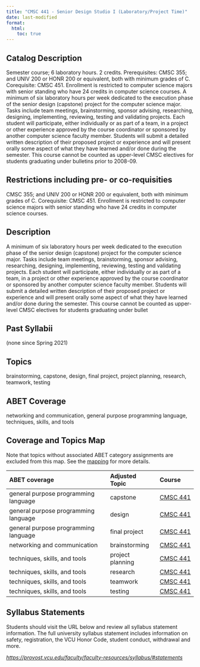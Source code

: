 ```yaml
---
title: "CMSC 441 - Senior Design Studio I (Laboratory/Project Time)"
date: last-modified
format:
  html:
    toc: true
---
```


## Catalog Description

Semester course; 6 laboratory hours. 2 credits. Prerequisites: CMSC 355; and UNIV 200 or HONR 200 or equivalent, both with minimum grades of C. Corequisite: CMSC 451. Enrollment is restricted to computer science majors with senior standing who have 24 credits in computer science courses. A minimum of six laboratory hours per week dedicated to the execution phase of the senior design (capstone) project for the computer science major. Tasks include team meetings, brainstorming, sponsor advising, researching, designing, implementing, reviewing, testing and validating projects. Each student will participate, either individually or as part of a team, in a project or other experience approved by the course coordinator or sponsored by another computer science faculty member. Students will submit a detailed written description of their proposed project or experience and will present orally some aspect of what they have learned and/or done during the semester. This course cannot be counted as upper-level CMSC electives for students graduating under bulletins prior to 2008-09.


## Restrictions including pre- or co-requisities
 
CMSC 355; and UNIV 200 or HONR 200 or equivalent, both with minimum grades of C. Corequisite: CMSC 451. Enrollment is restricted to computer science majors with senior standing who have 24 credits in computer science courses.

## Description

A minimum of six laboratory hours per week dedicated to the execution phase of the senior design (capstone) project for the computer science major. Tasks include team meetings, brainstorming, sponsor advising, researching, designing, implementing, reviewing, testing and validating projects. Each student will participate, either individually or as part of a team, in a project or other experience approved by the course coordinator or sponsored by another computer science faculty member. Students will submit a detailed written description of their proposed project or experience and will present orally some aspect of what they have learned and/or done during the semester. This course cannot be counted as upper-level CMSC electives for students graduating under bullet

## Past Syllabii

(none since Spring 2021)

## Topics

brainstorming, capstone, design, final project, project planning, research, teamwork, testing

## ABET Coverage

networking and communication, general purpose programming language, techniques, skills, and tools

## Coverage and Topics Map

Note that topics without associated ABET category assignments are excluded from this map.  See the [mapping](https://docs.google.com/spreadsheets/d/1qrN3L7eRLsM-aVMHYaLQN-FMYtrTJf0_h6dLKlUdPkk/edit#gid=338318647) for more details.

ABET coverage                         Adjusted Topic    Course
------------------------------------  ----------------  ----------------------------------
general purpose programming language  capstone          <a href='CMSC441.qmd'>CMSC 441</a>
general purpose programming language  design            <a href='CMSC441.qmd'>CMSC 441</a>
general purpose programming language  final project     <a href='CMSC441.qmd'>CMSC 441</a>
networking and communication          brainstorming     <a href='CMSC441.qmd'>CMSC 441</a>
techniques, skills, and tools         project planning  <a href='CMSC441.qmd'>CMSC 441</a>
techniques, skills, and tools         research          <a href='CMSC441.qmd'>CMSC 441</a>
techniques, skills, and tools         teamwork          <a href='CMSC441.qmd'>CMSC 441</a>
techniques, skills, and tools         testing           <a href='CMSC441.qmd'>CMSC 441</a>


## Syllabus Statements

Students should visit the URL below and review all syllabus statement information. The full university syllabus statement includes information on safety, registration, the VCU Honor Code, student conduct, withdrawal and more.

*<https://provost.vcu.edu/faculty/faculty-resources/syllabus/#statements>*


